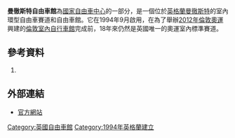 {{Infobox stadium
| name                = [[國家自由車中心|國家自由車中心]]
| nickname            = 曼徹斯特自由車館
| logo_image          = Manchester Velodrome logo.svg
| logo_size           = 200px
| logo_caption        = 
| image               = Manchester Velodrome 2011.jpg
| image_size          = 300px
| caption             = 
| fullname            = 
| former_names        = 
| location            = [[英格蘭|英格蘭]]<br />[[曼徹斯特|曼徹斯特]]
| coordinates         = {{Coord|53|29|08|N|2|11|30|W|type:landmark|display=inline,title}}
| broke_ground        = 
| built               = 
| opened              = 1994年9月
| renovated           = 
| expanded            = 
| closed              = 
| demolished          = 
| owner               = 曼徹斯特市
| operator            = [[英國自由車|英國自由車]]
| surface             = 
| scoreboard          = 
| cost                = 
| architect           = [http://www.faulknerbrowns.co.uk FaulknerBrowns Architects]
| project_manager     = 
| structural engineer = 
| services engineer   = R.V. Webb (自行車館賽道)<ref name="history">{{Cite news |title=Manchester Velodrome - About us |url=http://www.manchestervelodrome.com/static_info/about_us.htm |work=Manchester Velodrome |accessdate=2012-07-14 |deadurl=yes |archiveurl=https://web.archive.org/web/20120717022255/http://www.manchestervelodrome.com/static_info/about_us.htm |archivedate=2012-07-17 }}</ref><ref>{{Cite news |title=Velodrome tracks by R.V. Webb |url=http://www.ronwebbcycletracks.com/ |work=R.V. Webb Ltd |accessdate=2012-07-14 |deadurl=yes |archiveurl=https://web.archive.org/web/20120728014457/http://www.ronwebbcycletracks.com/ |archivedate=2012-07-28 }}</ref>
| main_contractors    = 
| capacity            = 3,500
| suites              = 
| record_attendance   = 
| dimensions          = 250公尺賽道
| acreage             = 
| tenants             = [[天空場地自由車|天空場地自由車]] (UCI Track Cycling)<br>[[天空車隊|天空車隊]] (UCI ProTeam)<br>[[Manchester_Wheelers'_Club|Manchester Wheelers' Club]]<ref>{{Cite news |title=Manchester Wheelers' Club - Track |url=http://www.manchesterwheelers.co.uk/cycling/track.htm |work=Manchester Wheelers' Club |accessdate=2012-07-13 |deadurl=yes |archiveurl=https://web.archive.org/web/20120801214811/http://www.manchesterwheelers.co.uk/cycling/track.htm |archivedate=2012-08-01 }}</ref>
| website             = {{URL|manchestervelodrome.com}}
}}

'''曼徹斯特自由車館'''為[[國家自由車中心|國家自由車中心]]的一部分，是一個位於[[英格蘭|英格蘭]][[曼徹斯特|曼徹斯特]]的室內環型自由車賽道和自由車館。它在1994年9月啟用，在為了舉辦[[2012年倫敦奧運|2012年倫敦奧運]]興建的[[倫敦室內自行車館|倫敦室內自行車館]]完成前，18年來仍然是英國唯一的奧運室內標準賽道。






==參考資料==
{{Reflist}}
#{{note|records}} {{cite web| title=Manchester Velodrome records| work=Manchester Velodrome official site| url=http://www.manchestervelodrome.com/static_info/records_newin.htm| accessdate=December 24, 2005| deadurl=yes| archiveurl=https://web.archive.org/web/20110517185556/http://www.manchestervelodrome.com/static_info/records_newin.htm| archivedate=2011年5月17日}}

==外部連結==
{{Commons category|Manchester Velodrome}}
*[http://www.nationalcyclingcentre.com/ 官方網站] {{Wayback|url=http://www.nationalcyclingcentre.com/ |date=20210215181323 }}


[[Category:英國自由車館|Category:英國自由車館]]
[[Category:1994年英格蘭建立|Category:1994年英格蘭建立]]